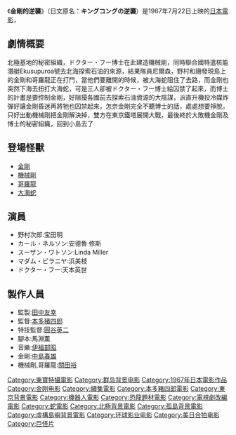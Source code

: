 {{Infobox Film
| name               = 金剛的逆襲
| original_name      = キングコングの逆襲
| image              = 
| caption            = 
| director           = [[本多猪四郎|本多猪四郎]]
| producer           = [[田中友幸|田中友幸]]
| writer             = [[馬淵薫|馬淵薫]]
| starring           = [[寶田明|寶田明]]<br>[[濱美枝|濱美枝]]<br>[[Rhodes_Reason|Rhodes Reason]]<br>[[Linda_Miller|Linda Miller]]<br>[[天本英世|天本英世]]
| music              = [[伊福部昭|伊福部昭]]
| narrator           = 
| cinematography     = 小泉一
| editing            = 藤井良平
| production_company = [[東寶電影公司|東寶]]
| distributor        = [[東寶電影公司|東寶]]
| released           = 1967年7月22日
| runtime            = 104分鐘
| country            = {{JPN}}
| language           = 日語
| budget             = 
| gross              = 
| preceded_by        = 
| followed_by        = 
| website            = 
| amg_id             = 
| imdb_id            = 
| cn_name            = 
| hk_name            = 
| tw_name            = 
}}
《'''金剛的逆襲'''》（日文原名：'''キングコングの逆襲'''）是1967年7月22日上映的[[日本|日本]][[電影|電影]]，

== 劇情概要 ==
北極基地的秘密組織，ドクター・フー博士在此建造機械剛，同時聯合國特遣核能潛艇Ekusupuroa號去北海探索石油的來源，結果隊員尼爾森，野村和珊發現島上的金剛和哥羅龍正在打鬥，當他們要離開的時候，被大海蛇阻住了去路，而金剛也突然下海去扭打大海蛇，可是三人卻被ドクター・フー博士給囚禁了起來，而博士的計畫是要控制金剛，好阻擾各國前去探索石油資源的大陰謀，派直升機投冷媒炸彈好讓金剛昏迷再將牠也囚禁起來，怎奈金剛完全不聽博士的話，處處想要掙脫，只好出動機械剛把金剛解決掉，雙方在東京鐵塔展開大戰，最後終於大敗機金剛及博士的秘密組織，回到小島去了

== 登場怪獸 ==
*[[金剛_(怪獸)|金剛]]
*[[機械剛|機械剛]]
*[[哥羅龍|哥羅龍]]
*[[大海蛇|大海蛇]]

== 演員 ==
*野村次郎:宝田明
*カール・ネルソン:安德魯·修斯
*スーザン・ワトソン:Linda Miller
*マダム・ピラニヤ:浜美枝
*ドクター・フー:天本英世

== 製作人員 ==
*監製:[[田中友幸|田中友幸]]
*監督:[[本多猪四郎|本多猪四郎]]
*特技監督:[[圓谷英二|圓谷英二]]
*腳本:馬淵薫
*音樂:[[伊福部昭|伊福部昭]]
*金剛:[[中島春雄|中島春雄]]
*機械剛,哥羅龍:[[關田裕|關田裕]]

{{King Kong}}
{{本多豬四郎監督作品}}
{{DEFAULTSORT:Kingukongu no gyakusyuu}}
[[Category:東寶特攝電影|Category:東寶特攝電影]]
[[Category:群岛背景电影|Category:群岛背景电影]]
[[Category:1967年日本電影作品|Category:1967年日本電影作品]]
[[Category:金刚电影|Category:金刚电影]]
[[Category:續集電影|Category:續集電影]]
[[Category:本多豬四郎電影|Category:本多豬四郎電影]]
[[Category:東京背景電影|Category:東京背景電影]]
[[Category:機器人電影|Category:機器人電影]]
[[Category:恐龍題材電影|Category:恐龍題材電影]]
[[Category:電視劇改編電影|Category:電視劇改編電影]]
[[Category:蛇電影|Category:蛇電影]]
[[Category:北極背景電影|Category:北極背景電影]]
[[Category:孤島背景電影|Category:孤島背景電影]]
[[Category:虛構島嶼背景電影|Category:虛構島嶼背景電影]]
[[Category:环球影业电影|Category:环球影业电影]]
[[Category:美日合拍电影|Category:美日合拍电影]]
[[Category:巨怪片|Category:巨怪片]]